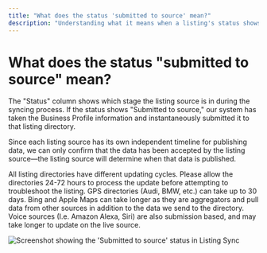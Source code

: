```yaml
---
title: "What does the status 'submitted to source' mean?"
description: "Understanding what it means when a listing's status shows 'Submitted to source' in Listing Sync"
---
```


# What does the status "submitted to source" mean?

The "Status" column shows which stage the listing source is in during the syncing process. If the status shows "Submitted to source," our system has taken the Business Profile information and instantaneously submitted it to that listing directory. 

Since each listing source has its own independent timeline for publishing data, we can only confirm that the data has been accepted by the listing source—the listing source will determine when that data is published. 

All listing directories have different updating cycles. Please allow the directories 24-72 hours to process the update before attempting to troubleshoot the listing. GPS directories (Audi, BMW, etc.) can take up to 30 days. Bing and Apple Maps can take longer as they are aggregators and pull data from other sources in addition to the data we send to the directory. Voice sources (I.e. Amazon Alexa, Siri) are also submission based, and may take longer to update on the live source. 

![Screenshot showing the 'Submitted to source' status in Listing Sync](./img/submitted-to-source-status.jpg)